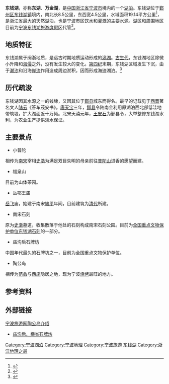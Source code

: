 {{Otheruses|subject=浙江省一处湖泊}}
{{Infobox lake
 |湖泊名稱 = 东钱湖
 |湖泊照片 = A dock besides Dongqian Lake.jpg
 |湖泊照片標題 = 
 |測深圖 = Dongqian Lake Map.svg
 |測深圖標題 = 东钱湖湖岸线
 |测深图宽度 = 200px
 |湖泊所在地 = [[浙江省|浙江省]][[宁波市|宁波市]][[鄞州区|鄞州区]]
 |座標 = {{coord|29|46|09.61|N|121|39|25.67|E|type:waterbody_region:ZZ}}
 |湖泊類別 = [[潟湖|潟湖]]
 |湖泊長度 = 8.5[[公里|公里]]
 |湖泊闊度 = 4.5公里
 |湖泊面積 = 19.14[[平方公里|平方公里]]
 |平均深度 = 2.2[[米_(單位)|米]]
 |水體體積 = 3390万[[立方米|立方米]]
 |湖岸線長度 = 45公里
 |湖中島嶼 = [[陶公岛|陶公岛]]
 |湖邊城鎮 = [[东钱湖镇|东钱湖镇]]
}}
'''东钱湖'''，亦称'''东湖'''、'''万金湖'''，是[[中国|中国]][[浙江省|浙江省]][[宁波市|宁波市]]境内的一个[[湖泊|湖泊]]。东钱湖位于[[鄞州区|鄞州区]][[东钱湖镇|东钱湖镇]]境内，南北长8.5公里，东西宽4.5公里，水域面积19.14平方公里<ref>{{Cite web|url=http://www.sbsm.gov.cn/article//dlxxshgb/201107/20110700086263.shtml|title=浙江省测绘与地理信息局关于启用浙江省主要河流长度、流域面积、主要湖泊面积数据的公告|publisher=浙江省测绘与地理信息局|date=2010-09-30|accessdate=2011-09-05|deadurl=yes|archiveurl=https://web.archive.org/web/20131202231114/http://www.sbsm.gov.cn/article//dlxxshgb/201107/20110700086263.shtml|archivedate=2013-12-02}}</ref>，是浙江省最大的天然湖泊，也是宁波市区饮水和灌溉的主要水源。湖区和周围地区目前为[[宁波东钱湖旅游度假区|宁波东钱湖旅游度假区]]代管<ref>{{cite web|url=http://www.dqlake.gov.cn/col/col12/index.html|title=东钱湖旅游度假区-自然地理|publisher=宁波东钱湖旅游度假区管理委员会|accessdate=2011-01-15|archive-date=2011-01-31|archive-url=https://web.archive.org/web/20110131202420/http://www.dqlake.gov.cn/col/col12/index.html|dead-url=no}}</ref>。

== 地质特征 ==
东钱湖属于闽浙地质，是远古时期地质运动形成的[[潟湖|潟湖]]。[[古生代|古生代]]，东钱湖地区除微小升降和[[海侵|海侵]]之外，没有发生较大的变化。[[第四纪|第四纪]]末期，东钱湖区域发生下沉，由于[[潮汐|潮汐]]和沿海[[岸流|岸流]]作用造成周边淤积，因而形成海迹湖泊。<ref>{{cite web|url=http://www.dqlaketour.com/qhgs_view.aspx?CategoryId=145&ContentId=462|title=东钱湖简介|publisher=宁波东钱湖经济发展局|accessdate=2011-01-15|archive-date=2016-03-08|archive-url=https://web.archive.org/web/20160308090146/http://dqlaketour.com/qhgs_view.aspx?categoryid=145&contentid=462}}</ref>

== 历代疏浚 ==
东钱湖因其水源之一的钱埭，又因其位于[[鄞县|鄞县]]城东而得名。最早的记载见于[[西晋|西晋]]著名文人[[陆云|陆云]]《答车茂安书》。[[唐|唐]][[天宝|天宝]]三年，[[鄮县|鄮县]]令陆南金利用原湖泊西北部低洼地带筑堤，扩大湖面近十万倾。北宋天禧元年，[[王安石|王安石]]为鄞县令，大举整修东钱湖水利，为农业生产提供淡水保证。

== 主要景点 ==
*小普陀
相传为[[南宋|南宋]]宰相[[史浩|史浩]]为满足双目失明的母亲前往[[普陀山|普陀山]]进香的愿望而建。
*福泉山
目前为山体茶园。
*岳鄂王庙
[[岳飞|岳飞]]庙，始建于南宋[[端平|端平]]年间，目前建筑为[[清代|清代]]所建。
*南宋石刻
原为[[史渐|史渐]]墓道，收集散落于他处的石刻构成南宋石刻公园。目前为[[全国重点文物保护单位|全国重点文物保护单位]][[东钱湖石刻|东钱湖石刻]]的一部分。
*庙沟后石牌坊
中国年代最久的石牌坊之一，目前为全国重点文物保护单位。
*陶公岛
相传为[[范蠡|范蠡]]与[[西施|西施]]隐居之地，现为宁波[[烧烤|烧烤]]最旺的地方。

{{Gallery
|title=
|footer=
|width=150
|lines=1
|align=center
|File:Xiaoputuo Shuishangguanyin 1.jpg|
|File:Xiaoputuo Shuishangguanyin 2.jpg|
|File:Butuodongtian 1.jpg|
|File:Butuodongtian 2.jpg|
}}

== 参考资料 ==
{{reflist}}

== 外部链接 ==

[http://www.gotoningbo.com/jqjd/nblyjd/200906/t27265.htm 宁波旅游网陶公岛介绍] {{Wayback|url=http://www.gotoningbo.com/jqjd/nblyjd/200906/t27265.htm |date=20190513025137 }}
*[https://archive.is/20130502123344/http://www.nbwb.net/detail.asp?id=766 庙沟后、横省石牌坊]

{{DEFAULTSORT:D东}}
[[Category:宁波湖泊|Category:宁波湖泊]]
[[Category:宁波地理|Category:宁波地理]]
[[Category:宁波旅游|Category:宁波旅游]]
[[Category:东钱湖|]]
[[Category:浙江地理之最|Category:浙江地理之最]]